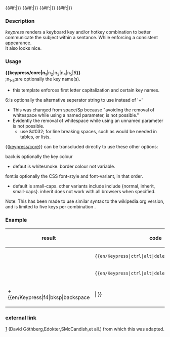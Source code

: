 {{en/Keypress/core|{{{1}}}}}<!--
-->{{#if:{{{2|}}}|{{{6|+}}}{{en/Keypress/core|{{{2}}}}}}}<!--
-->{{#if:{{{3|}}}|{{{6|+}}}{{en/Keypress/core|{{{3}}}}}}}<!--
-->{{#if:{{{4|}}}|{{{6|+}}}{{en/Keypress/core|{{{4}}}}}}}<!--
-->{{#if:{{{5|}}}|{{{6|+}}}{{en/Keypress/core|{{{5}}}}}}}<!--
--><noinclude>
===Description===
''keypress'' renders a keyboard key and/or hotkey combination to better communicate the subject within a sentance. While enforcing a consistent appearance.<br>
It also looks nice.
===Usage===
<b>{&#123;keypress/core|n<sub>1</sub></b>|n<sub>2</sub>|n<sub>3</sub>|n<sub>4</sub>|n<sub>5</sub>|<i>6</i><b>}}</b><br>
;n<sub>1-5</sub>:are optionally the key name(s).
* this template enforces first letter capitalization and certain key names.
;6:is optionally the alternative seperator string to use instead of '+'<br>
* This was changed from space/Sp because "avoiding the removal of whitespace while using a named parameter, is not possible."<!-- BrownHairedGirl (wikipedia) calls this 'some ancient design mistake with which we are now stuck for evermore, in the name of backward-compatibility'. Pity this detaili is not in the parser documentation. -->
* Evidently the removal of whitespace while using an unnamed parameter is not possible.<!-- Patrick (wikipedia) claims that 'we can choose whether this removal is applied, but the choice cannot be made independently of the choice to use named or unnamed parameters.' But this is a lie. -->
** use &amp;#032; for line breaking spaces, such as would be needed in tables, or lists.
{&#123;[[Template/en/Keypress/core|keypress/core]]&#125;} can be transcluded directly to use these other options:
;back:is optionally the key colour 
* defaut is whitesmoke. border colour not variable.
;font:is optionally the CSS font-style and font-variant, in that order.
* default is small-caps. other variants include include {normal, inherit, small-caps}. inherit does not work with all browsers when specified.
Note: This has been made to use similar syntax to the wikipedia.org version, and is limited to five keys per combination<!--; if as a developer you make more than five keys necessary, then you are a monster-->.
===Example===
{| class="wikitable"
|-
!result
!code
|-
|{{en/Keypress|ctrl|alt|delete}}
|<code><nowiki>{{en/Keypress|ctrl|alt|delete}}</nowiki></code>
|-
|{{en/Keypress|ctrl|alt|delete|6=&#032;+&#032;}}
|<code><nowiki>{{en/Keypress|ctrl|alt|delete|6=&amp;#032;+&amp;#032;}}</nowiki></code>
|-
|{{en/Keypress/core|alt|back=red}}+{{en/Keypress|f4|bksp|backspace|||&#032;}}
|<code><nowiki>{{en/Keypress/core|alt|back=red}}+{{en/Keypress|f4|bksp|backspace|||&amp;#032;}}</nowiki></code>
|}
{{en/Note|This template uses &#123;&#123;[[Template/en/Keypress/core|Template:keypress/core]]}&#125; to avoid repeating code.<br>}}

===external link===
[http://en.wikipedia.org/wiki/Template:Key_press] (David Göthberg,Edokter,SMcCandish,et all.) from which this was adapted.
[[Category:en/Templates|{{PAGENAME}}]]</noinclude>